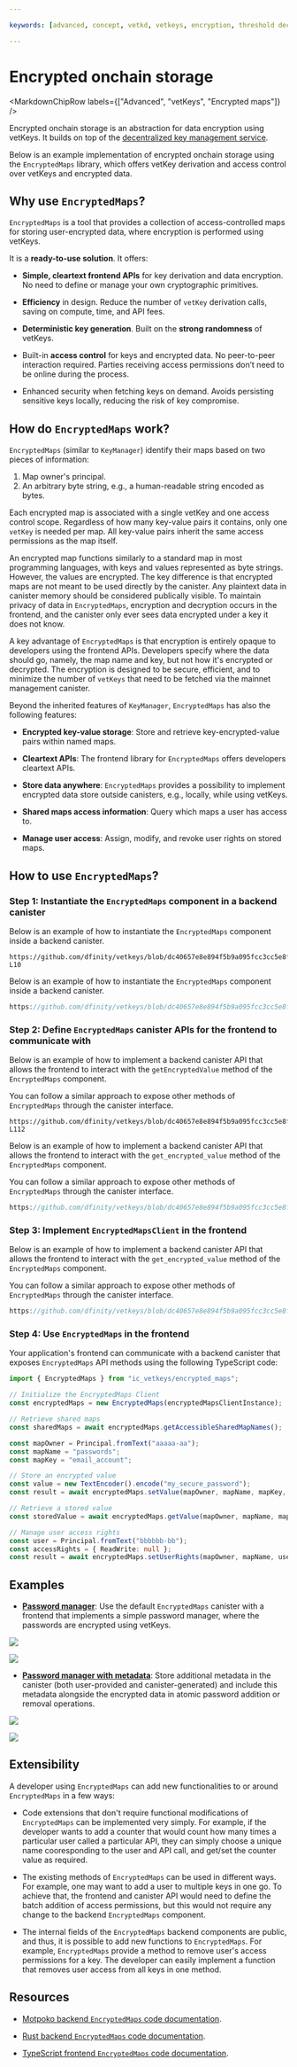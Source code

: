 ```yaml
---

keywords: [advanced, concept, vetkd, vetkeys, encryption, threshold decryption, encrypted threshold key derivation, encrypted maps, dkms, distributed key management service]

---
```



# Encrypted onchain storage

<MarkdownChipRow labels={["Advanced", "vetKeys", "Encrypted maps"]} />

Encrypted onchain storage is an abstraction for data encryption using vetKeys. It builds on top of the [decentralized key management service](/docs/building-apps/network-features/vetkeys/dkms).

Below is an example implementation of encrypted onchain storage using the `EncryptedMaps` library, which offers vetKey derivation and access control over vetKeys and encrypted data.

## Why use `EncryptedMaps`?

`EncryptedMaps` is a tool that provides a collection of access-controlled maps for storing user-encrypted data, where encryption is performed using vetKeys.

It is a **ready-to-use solution**. It offers:

- **Simple, cleartext frontend APIs** for key derivation and data encryption. No need to define or manage your own cryptographic primitives.

- **Efficiency** in design. Reduce the number of `vetKey` derivation calls, saving on compute, time, and API fees.

- **Deterministic key generation**. Built on the **strong randomness** of vetKeys.

- Built-in **access control** for keys and encrypted data. No peer-to-peer interaction required. Parties receiving access permissions don’t need to be online during the process. 

- Enhanced security when fetching keys on demand. Avoids persisting sensitive keys locally, reducing the risk of key compromise.

## How do `EncryptedMaps` work?

`EncryptedMaps` (similar to `KeyManager`) identify their maps based on two pieces of information:
1. Map owner's principal.
2. An arbitrary byte string, e.g., a human-readable string encoded as bytes. 

Each encrypted map is associated with a single vetKey and one access control scope. Regardless of how many key-value pairs it contains, only one `vetKey` is needed per map. All key-value pairs inherit the same access permissions as the map itself.

An encrypted map functions similarly to a standard map in most programming languages, with keys and values represented as byte strings. However, the values are encrypted. The key difference is that encrypted maps are not meant to be used directly by the canister. Any plaintext data in canister memory should be considered publically visible.  To maintain privacy of data in `EncryptedMaps`, encryption and decryption occurs in the frontend, and the canister only ever sees data encrypted under a key it does not know.

A key advantage of `EncryptedMaps` is that encryption is entirely opaque to developers using the frontend APIs. Developers specify where the data should go, namely, the map name and key, but not how it's encrypted or decrypted. The encryption is designed to be secure, efficient, and to minimize the number of `vetKeys` that need to be fetched via the mainnet management canister.

Beyond the inherited features of `KeyManager`, `EncryptedMaps` has also the following features:

- **Encrypted key-value storage**: Store and retrieve key-encrypted-value pairs within named maps.

- **Cleartext APIs**: The frontend library for `EncryptedMaps` offers developers cleartext APIs.

- **Store data anywhere**: `EncryptedMaps` provides a possibility to implement encrypted data store outside canisters, e.g., locally, while using vetKeys.

- **Shared maps access information**: Query which maps a user has access to.

- **Manage user access**: Assign, modify, and revoke user rights on stored maps.

## How to use `EncryptedMaps`?

### Step 1: Instantiate the `EncryptedMaps` component in a backend canister

<AdornedTabs groupId="languages">
<TabItem value="mo" label="Motoko">

Below is an example of how to instantiate the `EncryptedMaps` component inside a backend canister.

```motoko no-repl reference
https://github.com/dfinity/vetkeys/blob/dc40657e8e894f5b9a095fcc3cc5e8f9fe5e8405/backend/mo/canisters/ic_vetkeys_encrypted_maps_canister/src/Main.mo#L1-L10
```
</TabItem>

<TabItem value="rs" label="Rust">

Below is an example of how to instantiate the `EncryptedMaps` component inside a backend canister.

```rust reference
https://github.com/dfinity/vetkeys/blob/dc40657e8e894f5b9a095fcc3cc5e8f9fe5e8405/backend/rs/canisters/ic_vetkeys_encrypted_maps_canister/src/lib.rs#L1-L38
```

</TabItem>
</AdornedTabs>

### Step 2: Define `EncryptedMaps` canister APIs for the frontend to communicate with

<AdornedTabs groupId="languages">
<TabItem value="mo" label="Motoko">

Below is an example of how to implement a backend canister API that allows the frontend to interact with the `getEncryptedValue` method of the `EncryptedMaps` component.

You can follow a similar approach to expose other methods of `EncryptedMaps` through the canister interface.

```motoko no-repl reference
https://github.com/dfinity/vetkeys/blob/dc40657e8e894f5b9a095fcc3cc5e8f9fe5e8405/backend/mo/canisters/ic_vetkeys_encrypted_maps_canister/src/Main.mo#L101-L112
```
</TabItem>

<TabItem value="rs" label="Rust">

Below is an example of how to implement a backend canister API that allows the frontend to interact with the `get_encrypted_value` method of the `EncryptedMaps` component.

You can follow a similar approach to expose other methods of `EncryptedMaps` through the canister interface.

```rust reference
https://github.com/dfinity/vetkeys/blob/dc40657e8e894f5b9a095fcc3cc5e8f9fe5e8405/backend/rs/canisters/ic_vetkeys_encrypted_maps_canister/src/lib.rs#L121-L136
```

</TabItem>
</AdornedTabs>

### Step 3: Implement `EncryptedMapsClient` in the frontend

<AdornedTabs groupId="languages">

<TabItem value="ts" label="Typescript">

Below is an example of how to implement a backend canister API that allows the frontend to interact with the `get_encrypted_value` method of the `EncryptedMaps` component.

You can follow a similar approach to expose other methods of `EncryptedMaps` through the canister interface.

```ts reference
https://github.com/dfinity/vetkeys/blob/dc40657e8e894f5b9a095fcc3cc5e8f9fe5e8405/frontend/ic_vetkeys/src/encrypted_maps/encrypted_maps_canister.ts#L44-L50
```

</TabItem>
</AdornedTabs>

### Step 4: Use `EncryptedMaps` in the frontend

Your application's frontend can communicate with a backend canister that exposes `EncryptedMaps` API methods using the following TypeScript code:

<AdornedTabs groupId="languages">
<TabItem value="ts" label="Typescript">


```ts
import { EncryptedMaps } from "ic_vetkeys/encrypted_maps";

// Initialize the EncryptedMaps Client
const encryptedMaps = new EncryptedMaps(encryptedMapsClientInstance);

// Retrieve shared maps
const sharedMaps = await encryptedMaps.getAccessibleSharedMapNames();

const mapOwner = Principal.fromText("aaaaa-aa");
const mapName = "passwords";
const mapKey = "email_account";

// Store an encrypted value
const value = new TextEncoder().encode("my_secure_password");
const result = await encryptedMaps.setValue(mapOwner, mapName, mapKey, value);

// Retrieve a stored value
const storedValue = await encryptedMaps.getValue(mapOwner, mapName, mapKey);

// Manage user access rights
const user = Principal.fromText("bbbbbb-bb");
const accessRights = { ReadWrite: null };
const result = await encryptedMaps.setUserRights(mapOwner, mapName, user, accessRights);
```

</TabItem>
</AdornedTabs>

## Examples

- **[Password manager](https://github.com/dfinity/vetkeys/tree/main/examples/password_manager)**: Use the default `EncryptedMaps` canister with a frontend that implements a simple password manager, where the passwords are encrypted using vetKeys.

<AdornedTabs groupId="languages">

<TabItem value="mo" label="Motoko">

[![](https://icp.ninja/assets/open.svg)](http://icp.ninja/editor?g=https://github.com/dfinity/vetkeys/tree/main/examples/password_manager/motoko)

</TabItem>

<TabItem value="rs" label="Rust">

[![](https://icp.ninja/assets/open.svg)](http://icp.ninja/editor?g=https://github.com/dfinity/vetkeys/tree/main/examples/password_manager/rust)

</TabItem>

</AdornedTabs>

- **[Password manager with metadata](https://github.com/dfinity/vetkeys/tree/main/examples/password_manager_with_metadata)**: Store additional metadata in the canister (both user-provided and canister-generated) and include this metadata alongside the encrypted data in atomic password addition or removal operations.

<AdornedTabs groupId="languages">

<TabItem value="mo" label="Motoko">

[![](https://icp.ninja/assets/open.svg)](http://icp.ninja/editor?g=https://github.com/dfinity/vetkeys/tree/main/examples/password_manager_with_metadata/motoko)

</TabItem>

<TabItem value="rs" label="Rust">

[![](https://icp.ninja/assets/open.svg)](http://icp.ninja/editor?g=https://github.com/dfinity/vetkeys/tree/main/examples/password_manager_with_metadata/rust)

</TabItem>

</AdornedTabs>

## Extensibility

A developer using `EncryptedMaps` can add new functionalities to or around `EncryptedMaps` in a few ways:

- Code extensions that don't require functional modifications of `EncryptedMaps` can be implemented very simply. For example, if the developer wants to add a counter that would count how many times a particular user called a particular API, they can simply choose a unique name cooresponding to the user and API call, and get/set the counter value as required.

- The existing methods of `EncryptedMaps` can be used in different ways. For example, one may want to add a user to multiple keys in one go. To achieve that, the frontend and canister API would need to define the batch addition of access permissions, but this would not require any change to the backend `EncryptedMaps` component.

- The internal fields of the `EncryptedMaps` backend components are public, and thus, it is possible to add new functions to `EncryptedMaps`. For example, `EncryptedMaps` provide a method to remove user's access permissions for a key. The developer can easily implement a function that removes user access from all keys in one method.

## Resources

- [Motpoko backend `EncryptedMaps` code documentation](https://mops.one/ic-vetkeys/docs/encrypted_maps/EncryptedMaps).

- [Rust backend `EncryptedMaps` code documentation](https://docs.rs/ic-vetkeys/latest/ic_vetkeys/encrypted_maps/struct.EncryptedMaps.html).

- [TypeScript frontend `EncryptedMaps` code documentation](https://dfinity.github.io/vetkeys/classes/_dfinity_vetkeys_encrypted_maps.EncryptedMaps.html).